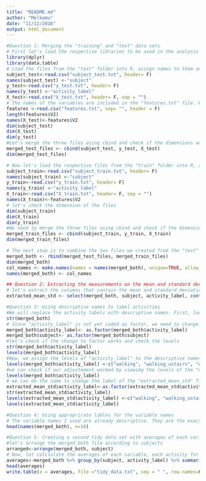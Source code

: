 ```yaml
---
title: "README.md"
author: "Melkamu"
date: "11/12/2016"
output: html_document
---
```


```r
#Question 1: Merging the "training" and "test" data sets
# First let's load the respective libraries to be used in the analysis
library(dplyr)
library(data.table)
# Load the files from the "test" folder into R, assign names to them and check their respective dimensions.
subject_test<-read.csv("subject_test.txt", header= F)
names(subject_test) <-"subject"
y_test<-read.csv("y_test.txt", header= F)
names(y_test) <-"activity_label"
X_test<-read.csv("X_test.txt", header= F, sep = "")
# The names of the variables are included in the "features.txt" file. We will read the file and check the dimensions of the files. 
features <-read.csv("features.txt", sep= "", header = F)
length(features$V2)
names(X_test)<-features$V2
dim(subject_test)
dim(X_test)
dim(y_test)
#Let's merge the three files using cbind and check if the dimensions add up
merged_test_files <- cbind(subject_test, y_test, X_test)
dim(merged_test_files)

# Now let's load the respective files from the "train" folder into R, assign names to them and check their dimensions
subject_train<-read.csv("subject_train.txt", header= F)
names(subject_train) <-"subject"
y_train<-read.csv("y_train.txt", header= F)
names(y_train) <-"activity_label"
X_train<-read.csv("X_train.txt", header= F, sep = "")
names(X_train)<-features$V2
# let's check the dimension of the files
dim(subject_train)
dim(X_train)
dim(y_train)
#We need tp merge the three files using cbind and check if the dimensions add up
merged_train_files <- cbind(subject_train, y_train, X_train)
dim(merged_train_files)

# The next step is to combine the two files we created from the "test" and "train" folders using rbind and generate unique column names
merged_both <- rbind(merged_test_files, merged_train_files)
dim(merged_both)
col_names <- make.names(names = names(merged_both), unique=TRUE, allow_ = TRUE)
names(merged_both) <- col_names
```
```r
## Question 2: Extracting the measurements on the mean and standard deviation
# let's extract the columns that contain the mean and standard deviation of each measurement
extracted_mean_std <- select(merged_both, subject, activity_label, contains("mean") , contains("std"))
```
```r
#Question 3: Using descriptive names to label activities
#We will replace the activity labels with descriptive names. First, look at the structure of the data to see if "activity_label" is coded as factor
str(merged_both)
# Since "activity_label" is not yet coded as factor, we need to change its type to "factor"
merged_both$activity_label<- as.factor(merged_both$activity_label)
merged_both$subject<- as.factor(merged_both$subject)
#let's check if the change to factor works and check the levels
str(merged_both$activity_label)
levels(merged_both$activity_label)
#Now, we assign the levels of "activity_label" to the descriptive names
levels(merged_both$activity_label) <-c("walking", "walking_ustairs", "walking_downstairs", "sitting", "standing", "laying")
#we can check if our adjustement worked by viewimg the levels of the "merged_both$activity_label" column
levels(merged_both$activity_label)
# we can do the same to change the label of the "extracted_mean_std" file
extracted_mean_std$activity_label<-as.factor(extracted_mean_std$activity_label)
str(extracted_mean_std$activity_label)
levels(extracted_mean_std$activity_label) <-c("walking", "walking_ustairs", "walking_downstairs", "sitting", "standing", "laying")
levels(extracted_mean_std$activity_label)
```
```r
#Question 4: Using approprirate lables for the variable names
# The variable names I used are already descriptive. They are the exact names I found in the features file and I replaced the V1, V2, etc with these names.
head(names(merged_both), n=10)
```
```r
#Question 5: Creating a second tidy data set with averages of each variable for each activity and subject
#let's arrange the merged_both file according to subjects
arranged<-arrange(merged_both, subject)
# Now, let calclulate the averages of each variable, each activity for each subject. We first need to group the data frame by subject and activity and summarize the grouped data using the mean function
averages<-merged_both %>% group_by(subject, activity_label) %>% summarize_each (funs(mean))
head(averages)
write.table(x = averages, file ="tidy_data.txt", sep = " ", row.names=FALSE)
```